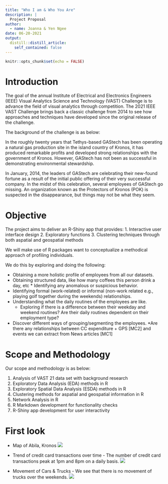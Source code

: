 ```yaml
---
title: "Who I am & Who You Are"
description: |
  Project Proposal
author:
  - name: Joanna & Yen Ngee
date: 06-20-2021
output:
  distill::distill_article:
    self_contained: false
---
```



```r
knitr::opts_chunk$set(echo = FALSE)
```

# Introduction

The goal of the annual Institute of Electrical and Electronics Engineers (IEEE) Visual Analytics Science and Technology (VAST) Challenge is to advance the field of visual analytics through competition. The 2021 IEEE VAST Challenge brings back a classic challenge from 2014 to see how approaches and techniques have developed since the original release of the challenge.  

The background of the challenge is as below:  

In the roughly twenty years that Tethys-based GAStech has been operating a natural gas production site in the island country of Kronos, it has produced remarkable profits and developed strong relationships with the government of Kronos. However, GAStech has not been as successful in demonstrating environmental stewardship.  

In January, 2014, the leaders of GAStech are celebrating their new-found fortune as a result of the initial public offering of their very successful company. In the midst of this celebration, several employees of GAStech go missing. An organization known as the Protectors of Kronos (POK) is suspected in the disappearance, but things may not be what they seem.  

# Objective 

The project aims to deliver an R-Shiny app that provides:
1. Interactive user interface design
2. Exploratory functions
3. Clustering techniques through both aspatial and geospatial methods


We will make use of R packages want to conceptualize a methodical approach of profiling individuals.  

We do this by exploring and doing the following: 

* Obtaining a more holistic profile of employees from all our datasets.
* Obtaining structured data, like how many coffees this person drink a day, etc * Identifying any anomalous or suspicious behavior.
* Identifying formal (work-related) or informal (non-work related e.g., playing golf together during the weekends) relationships.
* Understanding what the daily routines of the employees are like. 
  + Exploring if there is a difference between their weekday and weekend routines? Are their daily routines dependent on their employment type?
* Discover different ways of grouping/segmenting the employees.
*Are there any relationships between CC expenditure + GPS [MC2] and events we can extract from News articles [MC1]

# Scope and Methodology

Our scope and methodology is as below:  

1.	Analysis of VAST 21 data set with background research
2.	Exploratory Data Analysis (EDA) methods in R
3.	Exploratory Spatial Data Analysis (ESDA) methods in R
4.	Clustering methods for aspatial and geospatial information in R
5.	Network Analysis in R
6.	R Markdown development for functionality checks
7.	R-Shiny app development for user interactivity

# First look

* Map of Abila, Kronos
 ![](project-proposal_files/IMG/ABILAMap.png)
 
 * Trend of credit card transactions over time - The number of credit card transactions peak at 1pm and 8pm on a daily basis.
![](project-proposal_files/IMG/CCTrend.png)

* Movement of Cars & Trucks - We see that there is no movement of trucks over the weekends.
![](project-proposal_files/IMG/CarTrend.png)

